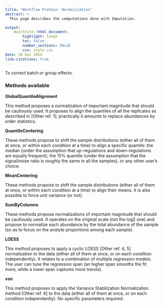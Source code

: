 ```yaml
---
title: "Workflow Protein: Normalization"
abstract: >
  This page describes the computations done with Imputation.

output:
    BiocStyle::html_document:
        highlight: tango
        toc: false
        number_sections: FALSE
        css: style.css
date: 30 mai 2024
link-citations: true
---
```


To correct batch or group effects.

### Methods available

**GlobalQuantileAlignment**

This method proposes a normalization of important magnitude that should be cautiously used. It proposes to align the quantiles of all the replicates as described in [Other ref. 1]; practically it amounts to replace abundances by order statistics.

**QuantileCentering**

These methods propose to shift the sample distributions (either all of them at once, or within each condition at a time) to align a specific quantile: the median (under the assumption that up-regulations and down-regulations are equally frequent), the 15% quantile (under the assumption that the signal/noise ratio is roughly the same in all the samples), or any other user's choice.

**MeanCentering**

These methods propose to shift the sample distributions (either all of them at once, or within each condition at a time) to align their means. It is also possible to force unit variance (or not).


**SumByColumns**

These methods propose normalizations of important magnitude that should be cautiously used. It operates on the original scale (not the log2 one) and propose to normalize each abundance by the total abundance of the sample (so as to focus on the analyte proportions among each sample).


**LOESS**

This method proposes to apply a cyclic LOESS [Other ref. 4, 5] normalization to the data (either all of them at once, or on each condition independently). It relates to a combination of multiple regression models. The user can tune the regression span (an higher span smooths the fit more, while a lower span captures more trends).


**vsn**

This method proposes to apply the Variance Stabilization Normalization method [Other ref. 6] to the data (either all of them at once, or on each condition independently). No specific parameters required.
